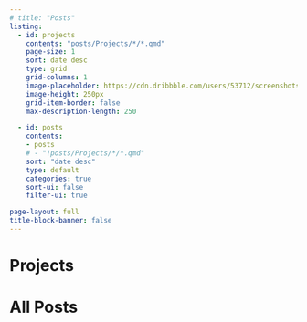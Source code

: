 ```yaml
---
# title: "Posts"
listing:
  - id: projects
    contents: "posts/Projects/*/*.qmd"
    page-size: 1
    sort: date desc
    type: grid
    grid-columns: 1
    image-placeholder: https://cdn.dribbble.com/users/53712/screenshots/2415798/media/870a4b819013969d84b6ae5d0b5c4f86.gif
    image-height: 250px
    grid-item-border: false
    max-description-length: 250

  - id: posts
    contents: 
    - posts
    # - "!posts/Projects/*/*.qmd"
    sort: "date desc"
    type: default
    categories: true
    sort-ui: false
    filter-ui: true

page-layout: full
title-block-banner: false
---
```


# Projects

:::{#projects}
:::

# All Posts

:::{#posts}
:::